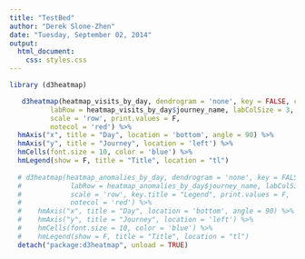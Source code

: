 ```yaml
---
title: "TestBed"
author: "Derek Slone-Zhen"
date: "Tuesday, September 02, 2014"
output:
  html_document:
    css: styles.css
---
```

```r
library (d3heatmap)

   d3heatmap(heatmap_visits_by_day, dendrogram = 'none', key = FALSE, col = 'RdYlGn', 
          labRow = heatmap_visits_by_day$journey_name, labColSize = 3, labRowSize = 3,
          scale = 'row', print.values = F,
          notecol = 'red') %>% 
  hmAxis("x", title = "Day", location = 'bottom', angle = 90) %>% 
  hmAxis("y", title = "Journey", location = 'left') %>% 
  hmCells(font.size = 10, color = 'blue') %>% 
  hmLegend(show = F, title = "Title", location = "tl")
  
  # d3heatmap(heatmap_anomalies_by_day, dendrogram = 'none', key = FALSE, col = 'RdPu',
  #            labRow = heatmap_anomalies_by_day$journey_name, labColSize = 3,
  #            scale = 'row', key.title = "Legend", print.values = F,
  #            notecol = 'red') %>%
  #    hmAxis("x", title = "Day", location = 'bottom', angle = 90) %>%
  #    hmAxis("y", title = "Journey", location = 'left') %>%
  #    hmCells(font.size = 10, color = 'blue') %>%
  #    hmLegend(show = F, title = "Title", location = "tl")
  detach("package:d3heatmap", unload = TRUE)  
```

